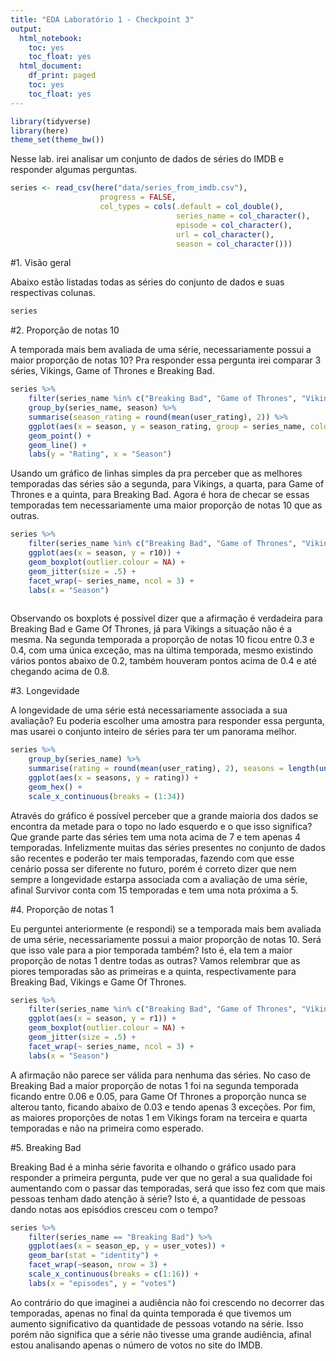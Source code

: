 ```yaml
---
title: "EDA Laboratório 1 - Checkpoint 3"
output:
  html_notebook:
    toc: yes
    toc_float: yes
  html_document:
    df_print: paged
    toc: yes
    toc_float: yes
---
```


```r
library(tidyverse)
library(here)
theme_set(theme_bw())
```

Nesse lab. irei analisar um conjunto de dados de séries do IMDB e responder algumas perguntas.

```r
series <- read_csv(here("data/series_from_imdb.csv"), 
                    progress = FALSE,
                    col_types = cols(.default = col_double(), 
                                     series_name = col_character(), 
                                     episode = col_character(), 
                                     url = col_character(),
                                     season = col_character()))
```

#1. Visão geral

Abaixo estão listadas todas as séries do conjunto de dados e suas respectivas colunas.

```r

series

```

#2. Proporção de notas 10

A temporada mais bem avaliada de uma série, necessariamente possui a maior proporção de notas 10? Pra responder essa pergunta irei comparar 3 séries, Vikings, Game of Thrones e Breaking Bad. 

```r

series %>%
    filter(series_name %in% c("Breaking Bad", "Game of Thrones", "Vikings")) %>%
    group_by(series_name, season) %>%
    summarise(season_rating = round(mean(user_rating), 2)) %>%
    ggplot(aes(x = season, y = season_rating, group = series_name, color = series_name)) +
    geom_point() +
    geom_line() +
    labs(y = "Rating", x = "Season")

```

Usando um gráfico de linhas simples da pra perceber que as melhores temporadas das séries são a segunda, para Vikings, a quarta, para Game of Thrones e a quinta, para Breaking Bad. Agora é hora de checar se essas temporadas tem necessariamente uma maior proporção de notas 10 que as outras.

```r

series %>%
    filter(series_name %in% c("Breaking Bad", "Game of Thrones", "Vikings")) %>%
    ggplot(aes(x = season, y = r10)) + 
    geom_boxplot(outlier.colour = NA) + 
    geom_jitter(size = .5) +
    facet_wrap(~ series_name, ncol = 3) + 
    labs(x = "Season")
    
```

Observando os boxplots é possível dizer que a afirmação é verdadeira para Breaking Bad e Game Of Thrones, já para Vikings a situação não é a mesma. Na segunda temporada a proporção de notas 10 ficou entre 0.3 e 0.4, com uma única exceção, mas na última temporada, mesmo existindo vários pontos abaixo de 0.2, também houveram pontos acima de 0.4 e até chegando acima de 0.8.

#3. Longevidade

A longevidade de uma série está necessariamente associada a sua avaliação? Eu poderia escolher uma amostra para responder essa pergunta, mas usarei o conjunto inteiro de séries para ter um panorama melhor.

```r

series %>%
    group_by(series_name) %>%
    summarise(rating = round(mean(user_rating), 2), seasons = length(unique(season))) %>%
    ggplot(aes(x = seasons, y = rating)) +
    geom_hex() +
    scale_x_continuous(breaks = (1:34))

```

Através do gráfico é possível perceber que a grande maioria dos dados se encontra da metade para o topo no lado esquerdo e o que isso significa? Que grande parte das séries tem uma nota acima de 7 e tem apenas 4 temporadas. Infelizmente muitas das séries presentes no conjunto de dados são recentes e poderão ter mais temporadas, fazendo com que esse cenário possa ser diferente no futuro, porém é correto dizer que nem sempre a longevidade estarpa associada com a avaliação de uma série, afinal Survivor conta com 15 temporadas e tem uma nota próxima a 5.

#4. Proporção de notas 1

Eu perguntei anteriormente (e respondi) se a temporada mais bem avaliada de uma série, necessariamente possui a maior proporção de notas 10. Será que isso vale para a pior temporada também? Isto é, ela tem a maior proporção de notas 1 dentre todas as outras? Vamos relembrar que as piores temporadas são as primeiras e a quinta, respectivamente para Breaking Bad, Vikings e Game Of Thrones. 

```r
    
series %>%
    filter(series_name %in% c("Breaking Bad", "Game of Thrones", "Vikings")) %>%
    ggplot(aes(x = season, y = r1)) + 
    geom_boxplot(outlier.colour = NA) + 
    geom_jitter(size = .5) +
    facet_wrap(~ series_name, ncol = 3) + 
    labs(x = "Season")

```

A afirmação não parece ser válida para nenhuma das séries. No caso de Breaking Bad a maior proporção de notas 1 foi na segunda temporada ficando entre 0.06 e 0.05, para Game Of Thrones a proporção nunca se alterou tanto, ficando abaixo de 0.03 e tendo apenas 3 exceções. Por fim, as maiores proporções de notas 1 em Vikings foram na terceira e quarta temporadas e não na primeira como esperado.

#5. Breaking Bad

Breaking Bad é a minha série favorita e olhando o gráfico usado para responder a primeira pergunta, pude ver que no geral a sua qualidade foi aumentando com o passar das temporadas, será que isso fez com que mais pessoas tenham dado atenção à série? Isto é, a quantidade de pessoas dando notas aos episódios cresceu com o tempo?

```r

series %>%
    filter(series_name == "Breaking Bad") %>%
    ggplot(aes(x = season_ep, y = user_votes)) +
    geom_bar(stat = "identity") +
    facet_wrap(~season, nrow = 3) +
    scale_x_continuous(breaks = c(1:16)) +
    labs(x = "episodes", y = "votes")

```

Ao contrário do que imaginei a audiência não foi crescendo no decorrer das temporadas, apenas no final da quinta temporada é que tivemos um aumento significativo da quantidade de pessoas votando na série. Isso porém não significa que a série não tivesse uma grande audiência, afinal estou analisando apenas o número de votos no site do IMDB.
